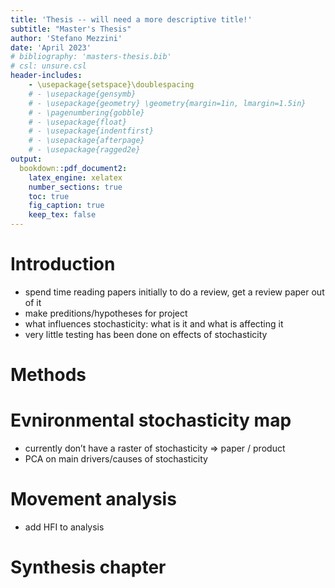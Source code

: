 ```yaml
---
title: 'Thesis -- will need a more descriptive title!'
subtitle: "Master's Thesis"
author: 'Stefano Mezzini'
date: 'April 2023'
# bibliography: 'masters-thesis.bib'
# csl: unsure.csl
header-includes:
    - \usepackage{setspace}\doublespacing
    # - \usepackage{gensymb}
    # - \usepackage{geometry} \geometry{margin=1in, lmargin=1.5in}
    # - \pagenumbering{gobble}
    # - \usepackage{float}
    # - \usepackage{indentfirst}
    # - \usepackage{afterpage}
    # - \usepackage{ragged2e}
output:
  bookdown::pdf_document2:
    latex_engine: xelatex
    number_sections: true
    toc: true
    fig_caption: true
    keep_tex: false
---
```


<!--

refer to the style guideline at https://github.com/jepa/ubcdown

add:
- headers
- references
- how classes are going & how I can apply what I've leaned
- how TAing is going
-->

# Introduction

- spend time reading papers initially to do a review, get a review paper out of it
- make preditions/hypotheses for project
- what influences stochasticity: what is it and what is affecting it
- very little testing has been done on effects of stochasticity

# Methods

<!-- - look at HPAMs? -->

# Evnironmental stochasticity map

- currently don't have a raster of stochasticity => paper / product
- PCA on main drivers/causes of stochasticity

# Movement analysis

- add HFI to analysis

# Synthesis chapter
<!-- why is this  work important? so what? now what?-->
